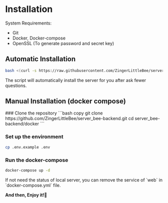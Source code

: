 # Installation



System Requirements:
- Git
- Docker, Docker-compose
- OpenSSL (To generate password and secret key)

## Automatic Installation
```bash copy
bash <(curl -s https://raw.githubusercontent.com/ZingerLittleBee/server_bee-backend/main/script/setup.sh)
```
The script will automatically install the server for you after ask fewer questions.

## Manual Installation (docker compose)
<Steps>
### Clone the repository
```bash copy
git clone https://github.com/ZingerLittleBee/server_bee-backend.git
cd server_bee-backend/docker
```

### Set up the environment
```bash copy
cp .env.example .env
```

### Run the docker-compose
```bash copy
docker-compose up -d
```
</Steps>

<Callout type="info">
    If not need the status of local server, you can remove the service of `web` in `docker-compose.yml` file.
</Callout>

**And then, Enjoy it!🎉**
